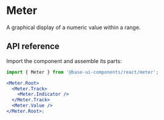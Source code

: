 # Meter

<Subtitle>A graphical display of a numeric value within a range.</Subtitle>
<Meta
  name="description"
  content="A high-quality, unstyled React meter component that provides a graphical display of a numeric value."
/>

<Demo path="./demos/hero" />

## API reference

Import the component and assemble its parts:

```jsx title="Anatomy"
import { Meter } from '@base-ui-components/react/meter';

<Meter.Root>
  <Meter.Track>
    <Meter.Indicator />
  </Meter.Track>
  <Meter.Value />
</Meter.Root>;
```

<Reference component="Meter" parts="Root, Track, Indicator, Value" />
